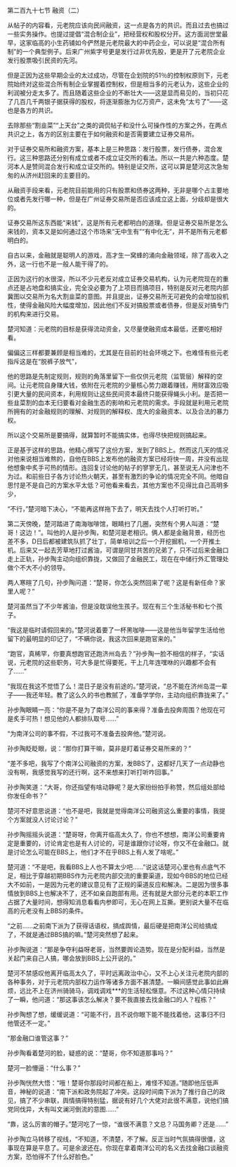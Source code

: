 

第二百九十七节 融资（二）

从帖子的内容看，元老院应该向民间融资，这一点是各方的共识。而且过去也搞过一些实务操作。也提过提倡“混合制企业”，把经营权和股权分开。这方面润世堂最早，这家临高的小生药铺如今俨然是元老院最大的中药企业，可以说是“混合所有制”的一个典型例子。后来广州紫字号更是发行过非优先股，更是开了元老院企业发行股票吸引民资的先河。

但是正因为这些早期企业的太过成功，尽管在企划院的51％的控制权原则下，元老院始终对这些混合所有制企业掌握着控制权，但是相当多的元老认为，这些企业的利润被分走太多了。而且随着这些企业的不断壮大――这是显而易见的，当初只花了几百几千两银子据获得的股权，将逐渐膨胀为亿万资产，这未免“太亏了”――这也是各方的共识。

去除那些“割韭菜”“上天台”之类的调侃帖子和没什么可操作性的方案之外，在两点共识之上，各方的区别主要在于如何融资和是否需要建立证券交易所。

对于证券交易所和融资方案，基本上是三种思路：发行股票，发行债券，混合发行。这三种思路还分别有成立或者不成立证交所的看法。所以一共是六种态度。楚河本人是赞同混合发行和成立证交所的。特别是证交所，这可以算是楚河这次急匆匆的从济州赶回来的主要目的。

从融资手段来看，元老院目前能用的只有股票和债券这两种，无非是哪个占主要地位或者先发行哪一种，但是在广州证券交易所是否应该成立这上面，分歧却是很大的。

证券交易所这东西能“来钱”，这是所有元老都明白的道理。但是证券交易所是怎么来钱的，资本又是如何通过这个市场来“无中生有”“有中化无”，并不是所有元老都明白的。

自古以来，金融就是聪明人的游戏，高才生一窝蜂的涌向金融领域，除了高收入之外，这一行也不是一般人能干得了的。

正因为这行的水很深，所以不少元老反对成立证券交易机构，认为元老院现在的重点还是占地盘和搞实业，完全没必要为了上项目而搞项目，特别是反对元老院内部冀图以交易所为名大割韭菜的意图。并且提出，证券交易所无可避免的会增加投机性，使得金融风险大幅度增加，因此他们不反对搞股票或者债券，但是反对搞专门的机构来进行交易。

楚河知道：元老院的目标是获得流动资金，又尽量使融资成本最低，还要吃相好看。

偏偏这三样都要兼顾是相当难的，尤其是在目前的社会环境之下。也难怪有些元老指斥这是在“脱裤子放气”，

他的思路是先制定规则，规则的角落里留下一些仅供元老院（监管层）解释的空间。让元老院自身赚大钱，依附在元老院的少量核心势力跟着赚钱，用财富效应吸引更大量的民间资本，利用规则让这些民间资本最终只能获得蝇头小利。是否把一些韭菜割的血本无归要看对金融生态的影响和元老院的需求。手段就是利用元老院所拥有的对金融规则的理解、对规则的解释权、庞大的金融资本、以及合法的暴力权。

所以这个交易所是要搞得，就算暂时不能搞实体，也得尽快把规则搞起来。

正是基于这样的思路，他精心撰写了这份方案，发到了BBS上。然而这几天的情况对他来说相当难熬的，自他在BBS上发布他的融资方案已经将快一周，并没有出现他想象中炙手可热的情形。连回复讨论他的帖子的寥寥无几，甚至说无人问津也不为过。和前些日子各方讨论热火朝天，甚至有激烈的争论的情况完全不同。他暗自思忖是不是自己的方案水平太低？可他看来看去，其他方案也不见得比自己高明多少，

“不行，”楚河暗下决心，“不能再这样拖下去了，明天去找个人打听打听。”

第二天傍晚，楚河踏进了南海咖啡馆，眼睛扫了几圈，突然有个男人叫道：“楚哥！这边！”。叫他的人是孙步陶，和楚河是老相识。俩人都是金融背景，经历也差不多，D日后都被建筑队抓了壮丁，简单培训之后一个开挖掘机，一个开推土机。后来又一起去芳草地打过酱油，可谓是同甘共苦的兄弟了，只不过后来金融口走上正轨，孙步陶主动向组织靠拢，又做回了金融民工，现在在中储行外汇管理处做个不大不小的领导。

两人寒暄了几句，孙步陶问道：“楚哥，你怎么突然回来了呢？这是有新任命？家里人呢？”

楚河虽然当了不少年酱油，但是没耽误他生孩子。现在有三个生活秘书和七个孩子。

“我这是临时请假回来的。”楚河说着要了一杯黑咖啡――这是他当年留学生活给他留下的最明显的印记了，“不瞒你说，我这次回来是跑官来的。”

“跑官，真稀罕，你要真想跑官还跑济州岛去？”孙步陶一脸不相信的样子，“实话说，元老院的这些职务，可大多是忙得要死，干上几年连嘿咻的兴趣都不会有了……”

“我现在我这不觉悟了么！混日子是没有前途的。”楚河说，“总不能在济州岛混一辈子――我还年轻。教了这么久的书也教腻了，准备学学你，主动向组织靠拢来了。”

孙步陶眼睛一亮：“你是不是为了南洋公司的事来得？准备去投奔周围？他现在可是炙手可热！想见他的人都排队取号……”

“为南洋公司的事不假，不过我可不准备去投奔他。”楚河说。

孙步陶眨眨眼，说：“那你打算干嘛，莫非是盯着证券交易所来的？”

“差不多吧，我写了个南洋公司融资的方案，发BBS了，这都好几天了一点动静也没有啊，我感觉我写的还行啊，这不来想来打听打听咋回事。”

孙步陶笑道：“大哥，你还指望有啥动静呢？是大家纷纷拍手称赞，然后组处部给你发任命书？”

楚河不好意思说道：“也不是吧，我就是觉得南洋公司融资这么重要的事情，我提个方案就没人讨论讨论？”

孙步陶摇摇头说道：“楚哥呀，你离开临高太久了，你也不想想，南洋公司重要肯定是重要的，讨论肯定也是有人讨论的，可是谁跟你讨论呀，你又不在金融口。就是讨论怎么可能在BBS上，他们才不在乎BBS上有人发了啥呢。”

楚河道：“不是吧，我看BBS上人也不算太少吧……”说这话楚河心里也有点底气不足，相比于穿越初期BBS作为元老院内部交流的重要渠道，现如今BBS的地位已经大不如前，一是因为元老的建议意见有了正规的渠道反应和解决。二是因为很多事情放到BBS上也解决不了，还不如亲自跑部有用。还有就是大部分元老的本职工作占据了大量时间，想得知消息看看内参即可，无心在网上互撕。更别说大量不在临高的元老没有上BBS的条件。

“之前……之前南下派为了获得话语权，搞成舆情，最后硬是把南洋公司给搞成了，不就是通过BBS搞的嘛。”楚河突然想了起来。

孙步陶说道：“那是争夺利益呀老哥，当然要舆论造势。现在是分配利益，当然是关起门来自己人搞，哪会放到BBS上公开说的。”

楚河不禁感叹他离开临高太久了，平时远离政治中心，又不上心关注元老院内部的各种事务，对于元老院内部权力运作等诸多方面不甚清楚。一瞬间感觉此事如此麻烦，远比不上在济州骑骑马，调戏调戏***的生活轻松惬意。不过这种心情只持续了一瞬，他问道：“那这事该怎么解决？要不我直接去找金融口的人？程栋？”

孙步陶想了想，缓缓说道：“可能不行，且不说你眼下能不能找着他，这事归不归他管还不一定。”

“那金融口谁管这事？”

孙步陶看着楚河的脸，疑惑的说：“楚哥，你不知道那事吗？”

楚河一脸懵逼：“什么事？”

孙步陶恍然大悟：“哦！楚哥你那段时间都在船上，难怪不知道。”随即他压低声音，神秘的说道：“南下派和政务院起了冲突。这段时间南下派为了推行自己的政见，搞了不少串联，舆情搞得特别猛，据说有好几个大佬对此很不满意，说他们搞党同伐异，大有叫文澜河倒流的意图……”

“靠，这么厉害的帽子。”楚河吃了一惊，“谁很不满意？文总？马国务卿？还是……”

孙步陶立马转移了视线，“不知道，不清楚，不了解。反正当时气氛搞得很僵，这事现在算是平息了。可是余波还在。你现在拿着南洋公司的名义去找金融口谈融资方案，恐怕得不了什么好脸色。”

